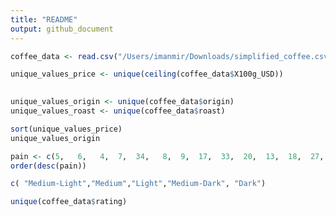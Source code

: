 ```yaml
---
title: "README"
output: github_document
---
```


```r
coffee_data <- read.csv("/Users/imanmir/Downloads/simplified_coffee.csv")

unique_values_price <- unique(ceiling(coffee_data$X100g_USD))
                                

unique_values_origin <- unique(coffee_data$origin)
unique_values_roast <- unique(coffee_data$roast)

sort(unique_values_price)
unique_values_origin

pain <- c(5,   6,   4,  7,  34,   8,  9,  17,  33,  20,  13,  18,  27,  14,  91, 23,  24,  10,  64,  21,  16,  22, 112,  12,  11,  31,  15,  38,  29,   3, 44,  39,  26,  69,  42,  32,   2,  28,  46,   1,  80, 100,  58,  50,  25,  37,  67, 40,  45,  71,  36, 133, 128,  30,  41, 116, 124)
order(desc(pain))

c( "Medium-Light","Medium","Light","Medium-Dark", "Dark")

unique(coffee_data$rating)
```

